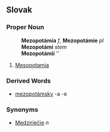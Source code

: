 ==Slovak==
===Proper Noun===
:'''Mezopotámia''' ''f'', '''Mezopotámie''' ''pl''
:'''Mezopotámi''' ''stem''
:'''Mezopotámií''' ''{{genpl}}
:{{decpat}} {{ulica}}
# [[Mesopotamia]]
===Derived Words===
* [[mezopotámsky]] -a -e
===Synonyms===
* [[Medziriečie]] ''n''